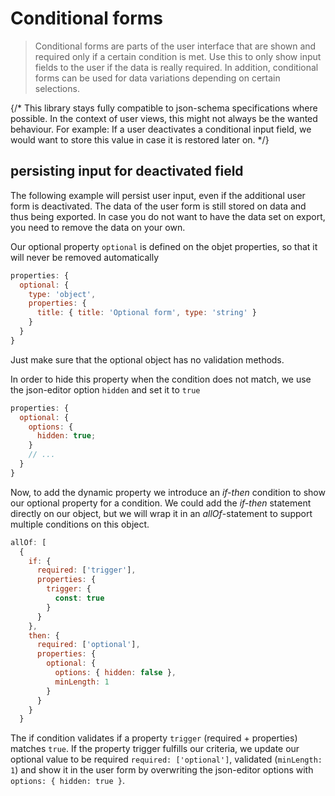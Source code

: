 
<Meta title="Cookbook/ConditionalForms" />

# Conditional forms

> Conditional forms are parts of the user interface that are shown and required only if a certain condition is met. Use this to only show input fields to the user if the data is really required. In addition, conditional forms can be used for data variations depending on certain selections.

{/* This library stays fully compatible to json-schema specifications where possible. In the context of user views, this might not always be the wanted behaviour. For example: If a user deactivates a conditional input field, we would want to store this value in case it is restored later on. */}

## persisting input for deactivated field

The following example will persist user input, even if the additional user form is deactivated. The data of the user form is still stored on data and thus being exported. In case you do not want to have the data set on export, you need to remove the data on your own.

<Canvas>
  <Theme>
    <JsonForm
      widgets={widgets}
      options={{ title: false }}
      addOptionalProps={false}
      schema={{
        type: 'object',
        title: 'allOf with single if-then-else statements',
        required: ['trigger'],
        properties: {
          trigger: {
            title: 'with additional field',
            type: 'boolean',
            default: false
          },
          optional: {
            options: { hidden: true, title: false },
            type: 'object',
            required: ['title'],
            properties: {
              title: {
                title: 'Optional form',
                type: 'string'
              }
            }
          }
        },
        allOf: [
          {
            if: {
              required: ['trigger'],
              properties: {
                trigger: {
                  const: true
                }
              }
            },
            then: {
              required: ['optional'],
              properties: {
                optional: {
                  options: { hidden: false },
                  minLength: 1
                }
              }
            }
          }
        ]
      }}
    />
  </Theme>
</Canvas>

Our optional property `optional` is defined on the objet properties, so that it will never be removed automatically

```js
properties: {
  optional: {
    type: 'object',
    properties: {
      title: { title: 'Optional form', type: 'string' }
    }
  }
}
```

Just make sure that the optional object has no validation methods.

In order to hide this property when the condition does not match, we use the json-editor option `hidden` and set it to `true`

```js
properties: {
  optional: {
    options: {
      hidden: true;
    }
    // ...
  }
}
```

Now, to add the dynamic property we introduce an _if-then_ condition to show our optional property for a condition. We could add the _if-then_ statement directly on our object, but we will wrap it in an _allOf_-statement to support multiple conditions on this object.

```js
allOf: [
  {
    if: {
      required: ['trigger'],
      properties: {
        trigger: {
          const: true
        }
      }
    },
    then: {
      required: ['optional'],
      properties: {
        optional: {
          options: { hidden: false },
          minLength: 1
        }
      }
    }
  }
```

The if condition validates if a property `trigger` (required + properties) matches `true`. If the property trigger fulfills our criteria, we update our optional value to be required `required: ['optional']`, validated (`minLength: 1`) and show it in the user form by overwriting the json-editor options with `options: { hidden: true }`.
